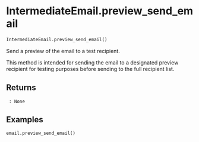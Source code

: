 # IntermediateEmail.preview_send_email { #emailer_lib.IntermediateEmail.preview_send_email }

```python
IntermediateEmail.preview_send_email()
```

Send a preview of the email to a test recipient.

This method is intended for sending the email to a designated preview recipient
for testing purposes before sending to the full recipient list.

## Returns {.doc-section .doc-section-returns}

<code>[]{.parameter-name} [:]{.parameter-annotation-sep} [None]{.parameter-annotation}</code>

:   

## Examples {.doc-section .doc-section-examples}

```python
email.preview_send_email()
```